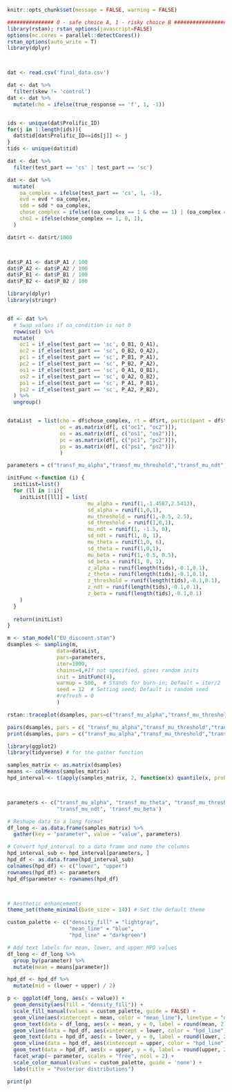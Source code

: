 ```r
knitr::opts_chunk$set(message = FALSE, warning = FALSE)
```


```r
############### 0 - safe choice A, 1 - risky choice B #####################
library(rstan); rstan_options(javascript=FALSE)
options(mc.cores = parallel::detectCores())
rstan_options(auto_write = T)
library(dplyr)



dat <- read.csv('final_data.csv')

dat <- dat %>%
  filter(skew != 'control')
dat <- dat %>% 
  mutate(cho = ifelse(true_response == 'f', 1, -1))


ids <- unique(dat$Prolific_ID)
for(j in 1:length(ids)){
  dat$tid[dat$Prolific_ID==ids[j]] <- j
}
tids <- unique(dat$tid)

dat <- dat %>%
  filter(test_part == 'cs' | test_part == 'sc')

dat <- dat %>%
  mutate(
    oa_complex = ifelse(test_part == 'cs', 1, -1),
    evd = evd * oa_complex,
    sdd = sdd * oa_complex,
    chose_complex = ifelse((oa_complex == 1 & cho == 1) | (oa_complex == -1 & cho == -1), 1, -1),
    cho2 = ifelse(chose_complex == 1, 0, 1),
  )

dat$rt <- dat$rt/1000



dat$P_A1 <- dat$P_A1 / 100
dat$P_A2 <- dat$P_A2 / 100
dat$P_B1 <- dat$P_B1 / 100
dat$P_B2 <- dat$P_B2 / 100


```


```r
library(dplyr)
library(stringr)


df <- dat %>%
  # Swap values if oa_condition is not 0
  rowwise() %>%
  mutate(
    oc1 = if_else(test_part == 'sc', O_B1, O_A1),
    oc2 = if_else(test_part == 'sc', O_B2, O_A2),
    pc1 = if_else(test_part == 'sc', P_B1, P_A1),
    pc2 = if_else(test_part == 'sc', P_B2, P_A2),
    os1 = if_else(test_part == 'sc', O_A1, O_B1),
    os2 = if_else(test_part == 'sc', O_A2, O_B2),
    ps1 = if_else(test_part == 'sc', P_A1, P_B1),
    ps2 = if_else(test_part == 'sc', P_A2, P_B2),
  ) %>%
  ungroup()



```



```r
dataList  = list(cho = df$chose_complex, rt = df$rt, participant = df$tid,N=nrow(df),  L = length(tids), starting_point = 0.5,
                 oc = as.matrix(df[, c("oc1", "oc2")]),
                 os = as.matrix(df[, c("os1", "os2")]),
                 pc = as.matrix(df[, c("pc1", "pc2")]),
                 ps = as.matrix(df[, c("ps1", "ps2")])
                 )

parameters = c("transf_mu_alpha","transf_mu_threshold","transf_mu_ndt", "transf_mu_theta",'transf_mu_beta', 'sd_threshold',"sd_alpha","sd_ndt", 'sd_theta', 'sd_beta', "alpha_sbj","threshold_sbj","ndt_sbj",'theta_sbj', 'beta_sbj', "log_lik")

```



```r
initFunc <-function (i) {
  initList=list()
  for (ll in 1:i){
    initList[[ll]] = list(
                          mu_alpha = runif(1,-1.4587,2.5413), 
                          sd_alpha = runif(1,0,1),
                          mu_threshold = runif(1,-0.5, 2.5), 
                          sd_threshold = runif(1,0,1),
                          mu_ndt = runif(1, -1.5, 0),
                          sd_ndt = runif(1, 0, 1),
                          mu_theta = runif(1,0, 6), 
                          sd_theta = runif(1,0,1),
                          mu_beta = runif(1,-0.5, 0.5), 
                          sd_beta = runif(1, 0, 1),
                          z_alpha = runif(length(tids),-0.1,0.1),
                          z_theta = runif(length(tids),-0.1,0.1),
                          z_threshold = runif(length(tids),-0.1,0.1),
                          z_ndt = runif(length(tids),-0.1,0.1),
                          z_beta = runif(length(tids),-0.1,0.1)
    )
  }
  
  return(initList)
}
```


```r
m <- stan_model("EU_discount.stan")
dsamples <- sampling(m,  
                data=dataList, 
                pars=parameters,
                iter=1000, 
                chains=4,#If not specified, gives random inits
                init = initFunc(4),
                warmup = 500,  # Stands for burn-in; Default = iter/2
                seed = 12  # Setting seed; Default is random seed
                #refresh = 0
                )

```

```r

rstan::traceplot(dsamples, pars=c("transf_mu_alpha","transf_mu_threshold","transf_mu_ndt", "transf_mu_theta",'transf_mu_beta', 'sd_threshold',"sd_alpha","sd_ndt", 'sd_theta', 'sd_beta', "lp__"), inc_warmup = TRUE, nrow = 3)

pairs(dsamples, pars = c( "transf_mu_alpha","transf_mu_threshold","transf_mu_ndt", "transf_mu_theta",'transf_mu_beta', 'sd_threshold',"sd_alpha","sd_ndt", 'sd_theta', 'sd_beta', "lp__"))
print(dsamples, pars = c("transf_mu_alpha","transf_mu_threshold","transf_mu_ndt", "transf_mu_theta",'transf_mu_beta', 'sd_threshold',"sd_alpha","sd_ndt", 'sd_theta', 'sd_beta', "lp__"))
```


```r
library(ggplot2)
library(tidyverse) # for the gather function

samples_matrix <- as.matrix(dsamples)
means <- colMeans(samples_matrix)
hpd_interval <- t(apply(samples_matrix, 2, function(x) quantile(x, probs=c(0.025, 0.975))))



parameters <- c("transf_mu_alpha", "transf_mu_theta", "transf_mu_threshold", 
                "transf_mu_ndt", 'transf_mu_beta')

# Reshape data to a long format
df_long <- as.data.frame(samples_matrix) %>%
  gather(key = "parameter", value = "value", parameters)

# Convert hpd_interval to a data frame and name the columns
hpd_interval_sub <- hpd_interval[parameters, ]
hpd_df <- as.data.frame(hpd_interval_sub)
colnames(hpd_df) <- c("lower", "upper")
rownames(hpd_df) <- parameters
hpd_df$parameter <- rownames(hpd_df)



# Aesthetic enhancements
theme_set(theme_minimal(base_size = 14)) # Set the default theme

custom_palette <- c("density_fill" = "lightgray", 
                    "mean_line" = "blue", 
                    "hpd_line" = "darkgreen")

# Add text labels for mean, lower, and upper HPD values
df_long <- df_long %>%
  group_by(parameter) %>%
  mutate(mean = means[parameter])

hpd_df <- hpd_df %>%
  mutate(mid = (lower + upper) / 2)

p <- ggplot(df_long, aes(x = value)) + 
  geom_density(aes(fill = "density_fill")) + 
  scale_fill_manual(values = custom_palette, guide = FALSE) +
  geom_vline(aes(xintercept = mean, color = "mean_line"), linetype = "dashed", size = 1, alpha = 0.7) +
  geom_text(data = df_long, aes(x = mean, y = 0, label = round(mean, 2)), vjust = -0.5, hjust = 0.5, size = 4, color = custom_palette["mean_line"]) +
  geom_vline(data = hpd_df, aes(xintercept = lower, color = "hpd_line"), linetype = "solid", size = 1, alpha = 0.5) +
  geom_text(data = hpd_df, aes(x = lower, y = 0, label = round(lower, 2)), vjust = -0.5, hjust = -0.5, size = 4, color = custom_palette["hpd_line"]) +
  geom_vline(data = hpd_df, aes(xintercept = upper, color = "hpd_line"), linetype = "solid", size = 1, alpha = 0.5) +
  geom_text(data = hpd_df, aes(x = upper, y = 0, label = round(upper, 2)), vjust = -0.5, hjust = 1.5, size = 4, color = custom_palette["hpd_line"]) +
  facet_wrap(~ parameter, scales = "free", ncol = 2) +
  scale_color_manual(values = custom_palette, guide = 'none') +
  labs(title = "Posterior distributions")

print(p)
```

